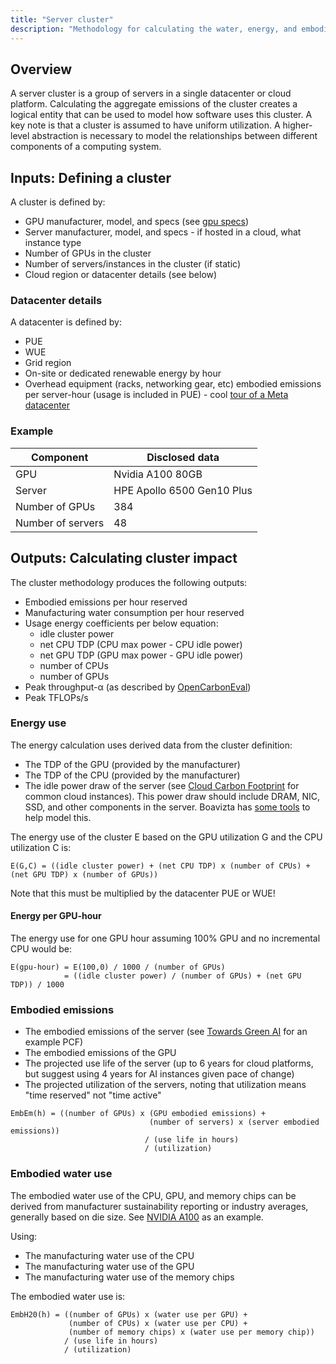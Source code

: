 ```yaml
---
title: "Server cluster"
description: "Methodology for calculating the water, energy, and embodied emissions of a server cluster based on time"
---
```


## Overview

A server cluster is a group of servers in a single datacenter or cloud platform. Calculating the aggregate emissions of the cluster creates a logical entity that can be used to model how software uses this cluster. A key note is that a cluster is assumed to have uniform utilization. A higher-level abstraction is necessary to model the relationships between different components of a computing system.

## Inputs: Defining a cluster

A cluster is defined by:
- GPU manufacturer, model, and specs (see [gpu specs](https://github.com/mlco2/impact/blob/master/data/gpus.csv))
- Server manufacturer, model, and specs - if hosted in a cloud, what instance type
- Number of GPUs in the cluster
- Number of servers/instances in the cluster (if static)
- Cloud region or datacenter details (see below)

### Datacenter details
A datacenter is defined by:
- PUE
- WUE
- Grid region
- On-site or dedicated renewable energy by hour
- Overhead equipment (racks, networking gear, etc) embodied emissions per server-hour (usage is included in PUE) - cool [tour of a Meta datacenter](https://metainfrahardware.com/#/web/1)

### Example

| Component | Disclosed data |
| --------- | -------------- |
| GPU | Nvidia A100 80GB |
| Server | HPE Apollo 6500 Gen10 Plus |
| Number of GPUs | 384 |
| Number of servers | 48 |

## Outputs: Calculating cluster impact

The cluster methodology produces the following outputs:
- Embodied emissions per hour reserved
- Manufacturing water consumption per hour reserved
- Usage energy coefficients per below equation:
  - idle cluster power
  - net CPU TDP (CPU max power - CPU idle power)
  - net GPU TDP (GPU max power - GPU idle power)
  - number of CPUs
  - number of GPUs
- Peak throughput-α (as described by [OpenCarbonEval](https://arxiv.org/pdf/2405.12843))
- Peak TFLOPs/s

### Energy use

The energy calculation uses derived data from the cluster definition:
- The TDP of the GPU (provided by the manufacturer)
- The TDP of the CPU (provided by the manufacturer)
- The idle power draw of the server (see [Cloud Carbon Footprint](https://www.cloudcarbonfootprint.org) for common cloud instances). This power draw should include DRAM, NIC, SSD, and other components in the server. Boavizta has [some tools](https://www.google.com/url?q=https://doc.api.boavizta.org/Explanations/devices/server/&sa=D&source=docs&ust=1724184341034574&usg=AOvVaw10-gZiQ2k2VAyugfFulyqp) to help model this.

The energy use of the cluster E based on the GPU utilization G and the CPU utilization C is:
```
E(G,C) = ((idle cluster power) + (net CPU TDP) x (number of CPUs) + (net GPU TDP) x (number of GPUs))
```

Note that this must be multiplied by the datacenter PUE or WUE!


#### Energy per GPU-hour
The energy use for one GPU hour assuming 100% GPU and no incremental CPU would be:
```
E(gpu-hour) = E(100,0) / 1000 / (number of GPUs)
            = ((idle cluster power) / (number of GPUs) + (net GPU TDP)) / 1000
```

### Embodied emissions

- The embodied emissions of the server (see [Towards Green AI](https://arxiv.org/pdf/2407.10237) for an example PCF)
- The embodied emissions of the GPU
- The projected use life of the server (up to 6 years for cloud platforms, but suggest using 4 years for AI instances given pace of change)
- The projected utilization of the servers, noting that utilization means "time reserved" not "time active"

```
EmbEm(h) = ((number of GPUs) x (GPU embodied emissions) +
                               (number of servers) x (server embodied emissions))
                              / (use life in hours)
                              / (utilization)
```

### Embodied water use

The embodied water use of the CPU, GPU, and memory chips can be derived from manufacturer sustainability reporting or industry averages, generally based on die size. See [NVIDIA A100](/nvidia_a100#water_use) as an example.

Using:
- The manufacturing water use of the CPU
- The manufacturing water use of the GPU
- The manufacturing water use of the memory chips

The embodied water use is:
```
EmbH20(h) = ((number of GPUs) x (water use per GPU) +
             (number of CPUs) x (water use per CPU) +
             (number of memory chips) x (water use per memory chip))
            / (use life in hours)
            / (utilization)
```

